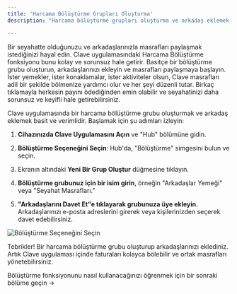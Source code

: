 ```yaml
---
title: 'Harcama Bölüştürme Grupları Oluşturma'
description: "Harcama bölüştürme grupları oluşturma ve arkadaş eklemek için rehber."

---
```

Bir seyahatte olduğunuzu ve arkadaşlarınızla masrafları paylaşmak istediğinizi hayal edin. Clave uygulamasındaki Harcama Bölüştürme fonksiyonu bunu kolay ve sorunsuz hale getirir. Basitçe bir bölüştürme grubu oluşturun, arkadaşlarınızı ekleyin ve masrafları paylaşmaya başlayın. İster yemekler, ister konaklamalar, ister aktiviteler olsun, Clave masrafları adil bir şekilde bölmenize yardımcı olur ve her şeyi düzenli tutar. Birkaç tıklamayla herkesin payını ödediğinden emin olabilir ve seyahatinizi daha sorunsuz ve keyifli hale getirebilirsiniz.

Clave uygulamasında bir harcama bölüştürme grubu oluşturmak ve arkadaş eklemek basit ve verimlidir. Başlamak için şu adımları izleyin:

1. **Cihazınızda Clave Uygulamasını Açın** ve "Hub" bölümüne gidin.

2. **Bölüştürme Seçeneğini Seçin**: Hub'da, "Bölüştürme" simgesini bulun ve seçin.

3. Ekranın altındaki **Yeni Bir Grup Oluştur** düğmesine tıklayın.

4. **Bölüştürme grubunuz için bir isim girin**, örneğin "Arkadaşlar Yemeği" veya "Seyahat Masrafları."

5. **"Arkadaşlarını Davet Et"e tıklayarak grubunuza üye ekleyin.** Arkadaşlarınızı e-posta adreslerini girerek veya kişilerinizden seçerek davet edebilirsiniz.

![Bölüştürme Seçeneğini Seçin](images/split1.png)

Tebrikler! Bir harcama bölüştürme grubu oluşturup arkadaşlarınızı eklediniz. Artık Clave uygulaması içinde faturaları kolayca bölebilir ve ortak masrafları yönetebilirsiniz.

Bölüştürme fonksiyonunu nasıl kullanacağınızı öğrenmek için bir sonraki bölüme geçin ->
